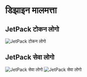 # डिझाइन मालमत्ता

## JetPack टोकन लोगो

![JetPack टोकन लोगो](/images/jetpack.svg)

## JetPack सेवा लोगो

![JetPack सेवा लोगो](/images/jetpack_image.png)
![JetPack सेवा लोगो](/images/jetpack_logo_full.svg)

